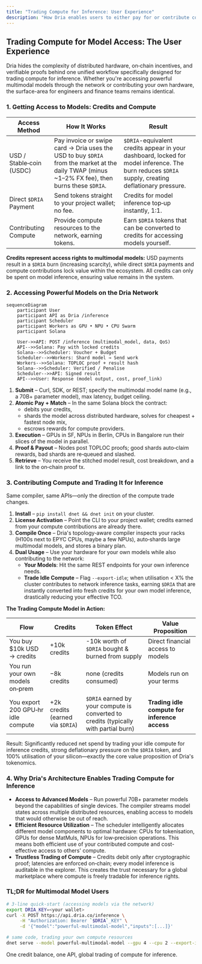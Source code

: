 ```yaml
---
title: "Trading Compute for Inference: User Experience"
description: "How Dria enables users to either pay for or contribute compute to access powerful multimodal AI models."
---
```


## Trading Compute for Model Access: The User Experience

Dria hides the complexity of distributed hardware, on‑chain incentives, and verifiable proofs behind one unified workflow specifically designed for trading compute for inference. Whether you're accessing powerful multimodal models through the network or contributing your own hardware, the surface-area for engineers and finance teams remains identical.

### 1. Getting Access to Models: Credits and Compute

| Access Method                   | How It Works                                                                                                                               | Result                                                                 |
|--------------------------|--------------------------------------------------------------------------------------------------------------------------------------------|------------------------------------------------------------------------|
| USD / Stable‑coin (USDC) | Pay invoice or swipe card → Dria uses the USD to buy `$DRIA` from the market at the daily TWAP (minus ~1–2% FX fee), then burns these `$DRIA`. | `$DRIA`-equivalent credits appear in your dashboard, locked for model inference. The burn reduces `$DRIA` supply, creating deflationary pressure. |
| Direct `$DRIA` Payment          | Send tokens straight to your project wallet; no fee.                                                                                       | Credits for model inference top‑up instantly, 1:1.                                         |
| Contributing Compute    | Provide compute resources to the network, earning tokens.                                                                             | Earn `$DRIA` tokens that can be converted to credits for accessing models yourself. |

**Credits represent access rights to multimodal models:** USD payments result in a `$DRIA` burn (increasing scarcity), while direct `$DRIA` payments and compute contributions lock value within the ecosystem. All credits can only be spent on model inference, ensuring value remains in the system.


### 2. Accessing Powerful Models on the Dria Network

```mermaid
sequenceDiagram
    participant User
    participant API as Dria /inference
    participant Scheduler
    participant Workers as GPU • NPU • CPU Swarm
    participant Solana
    
    User->>API: POST /inference (multimodal_model, data, QoS)
    API-->>Solana: Pay with locked credits
    Solana-->>Scheduler: Voucher + Budget
    Scheduler-->>Workers: Shard model → Send work
    Workers-->>Solana: TOPLOC proof + result hash
    Solana-->>Scheduler: Verified / Penalise
    Scheduler-->>API: Signed result
    API-->>User: Response (model output, cost, proof_link)
```

1. **Submit** – Curl, SDK, or REST; specify the multimodal model name (e.g., a 70B+ parameter model), max latency, budget ceiling.
2. **Atomic Pay + Match** – In the same Solana block the contract:
   * debits your credits,
   * shards the model across distributed hardware, solves for cheapest + fastest node mix,
   * escrows rewards for compute providers.
3. **Execution** – GPUs in SF, NPUs in Berlin, CPUs in Bangalore run their slices of the model in parallel.
4. **Proof & Payout** – Nodes post TOPLOC proofs; good shards auto‑claim rewards, bad shards are re‑queued and slashed.
5. **Retrieve** – You receive the stitched model result, cost breakdown, and a link to the on‑chain proof tx.

### 3. Contributing Compute and Trading It for Inference

Same compiler, same APIs—only the direction of the compute trade changes.

1. **Install** – `pip install dnet && dnet init` on your cluster.
2. **License Activation** – Point the CLI to your project wallet; credits earned from your compute contributions are already there.
3. **Compile Once** – Dria's topology‑aware compiler inspects your racks (H100s next to EPYC CPUs, maybe a few NPUs), auto‑shards large multimodal models, and stores a binary plan.
4. **Dual Usage** – Use your hardware for your own models while also contributing to the network:
   * **Your Models**: Hit the same REST endpoints for your own inference needs.
   * **Trade Idle Compute** – Flag `--export-idle`; when utilisation < X% the cluster contributes to network inference tasks, earning `$DRIA` that are instantly converted into fresh credits for your own model inference, drastically reducing your effective TCO.

**The Trading Compute Model in Action:**

| Flow | Credits | Token Effect | Value Proposition |
|------|---------|--------------|-------------------|
| You buy $10k USD → credits | +10k credits    | -10k worth of `$DRIA` bought & burned from supply | Direct financial access to models |
| You run your own models on‑prem | −8k credits     | none (credits consumed) | Models run on your terms |
| You export 200 GPU‑hr idle compute | +2k credits (earned via `$DRIA`) | `$DRIA` earned by your compute is converted to credits (typically with partial burn) | **Trading idle compute for inference access** |

Result: Significantly reduced net spend by trading your idle compute for inference credits, strong deflationary pressure on the `$DRIA` token, and 100% utilisation of your silicon—exactly the core value proposition of Dria's tokenomics.

### 4. Why Dria's Architecture Enables Trading Compute for Inference
* **Access to Advanced Models** – Run powerful 70B+ parameter models beyond the capabilities of single devices. The compiler streams model states across multiple distributed resources, enabling access to models that would otherwise be out of reach.
* **Efficient Resource Utilization** – The scheduler intelligently allocates different model components to optimal hardware: CPUs for tokenisation, GPUs for dense MatMuls, NPUs for low‑precision operations. This means both efficient use of your contributed compute and cost-effective access to others' compute.
* **Trustless Trading of Compute** – Credits debit only after cryptographic proof; latencies are enforced on‑chain; every model inference is auditable in the explorer. This creates the trust necessary for a global marketplace where compute is freely tradable for inference rights.

### TL;DR for Multimodal Model Users

```bash
# 3‑line quick‑start (accessing models via the network)
export DRIA_KEY=<your wallet>
curl -X POST https://api.dria.co/inference \
     -H "Authorization: Bearer `$DRIA`_KEY" \
     -d '{"model":"powerful-multimodal-model","inputs":[...]}'

# same code, trading your own compute resources
dnet serve --model powerful-multimodal-model --gpu 4 --cpu 2 --export-idle
```

One credit balance, one API, global trading of compute for inference.